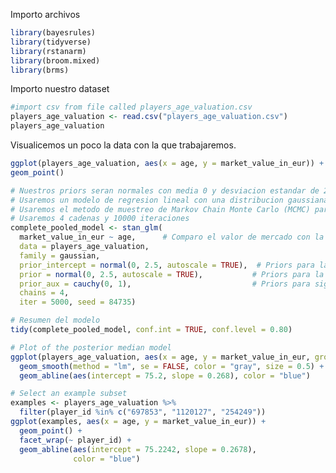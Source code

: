 Importo archivos

```r
library(bayesrules)
library(tidyverse)
library(rstanarm)
library(broom.mixed)
library(brms)
```

Importo nuestro dataset

```r
#import csv from file called players_age_valuation.csv
players_age_valuation <- read.csv("players_age_valuation.csv")
players_age_valuation

```

Visualicemos un poco la data con la que trabajaremos.

```r
ggplot(players_age_valuation, aes(x = age, y = market_value_in_eur)) +
geom_point() 
```

```r
# Nuestros priors seran normales con media 0 y desviacion estandar de 2.5
# Usaremos un modelo de regresion lineal con una distribucion gaussiana
# Usaremos el metodo de muestreo de Markov Chain Monte Carlo (MCMC) para estimar los parametros del modelo
# Usaremos 4 cadenas y 10000 iteraciones
complete_pooled_model <- stan_glm( 
  market_value_in_eur ~ age,      # Comparo el valor de mercado con la edad
  data = players_age_valuation,   
  family = gaussian,              
  prior_intercept = normal(0, 2.5, autoscale = TRUE),  # Priors para la intersección
  prior = normal(0, 2.5, autoscale = TRUE),           # Priors para la pendiente
  prior_aux = cauchy(0, 1),                           # Priors para sigma (Half-Cauchy)
  chains = 4, 
  iter = 5000, seed = 84735) 
```

```r
# Resumen del modelo
tidy(complete_pooled_model, conf.int = TRUE, conf.level = 0.80)
```

```r
# Plot of the posterior median model
ggplot(players_age_valuation, aes(x = age, y = market_value_in_eur, group = player_id)) +
  geom_smooth(method = "lm", se = FALSE, color = "gray", size = 0.5) +
  geom_abline(aes(intercept = 75.2, slope = 0.268), color = "blue")
```

```r
# Select an example subset
examples <- players_age_valuation %>%
  filter(player_id %in% c("697853", "1120127", "254249"))
ggplot(examples, aes(x = age, y = market_value_in_eur)) +
  geom_point() +
  facet_wrap(~ player_id) +
  geom_abline(aes(intercept = 75.2242, slope = 0.2678),
              color = "blue")
```
